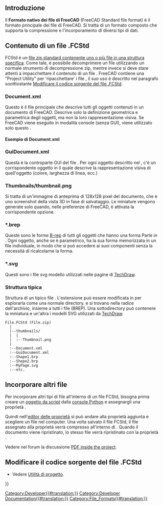 <languages/>
{{TOCright}}

<span id="Overview"></span>
==Introduzione==

Il '''Formato nativo dei file di FreeCAD''' (FreeCAD Standard file format) {{FileName|.FCStd}} è il formato principale dei file di FreeCAD. Si tratta di un formato composto che supporta la compressione e l'incorporamento di diversi tipi di dati.

<span id="Internals_of_.FCStd_files"></span>
== Contenuto di un file .FCStd ==

FCStd è un [[#Struttura_tipica|file zip standard contenente uno o più file in una struttura specifica]]. Come tale, è possibile decomprimere un file {{FileName|.FCStd}} utilizzando un normale strumento di decompressione zip, mentre invece si deve stare attenti a impacchettare il contenuto di un file {{FileName|.FCStd}}. FreeCAD contiene una "Project Utility" per 'ripacchettare' i file {{FileName|.FCStd}}, il suo uso è descritto nel paragrafo sootttostante [[#Modificare_il_codice_sorgente_del_file_.FCStd|Modificare il codice sorgente del file .FCStd]].

===Document.xml===

Questo è il file {{FileName|.xml}} principale che descrive tutti gli oggetti contenuti in un documento di FreeCAD.
Descrive solo la definizione geometrica e parametrica degli oggetti, ma non la loro rappresentazione visiva.
Se FreeCAD viene eseguito in modalità console (senza GUI), viene utilizzato solo questo {{FileName|Document.xml}}.

<span id="Example_Document.xml"></span>
==== Esempio di Document.xml====

{{Code|lang=xml|code=
 <?xml version='1.0' encoding='utf-8'?>
 <!--
 FreeCAD Document, see http://free-cad.sourceforge.net for more informations...
 -->
 <Document SchemaVersion="4">
    <Properties Count="9">
       <Property name="Comment" type="App::PropertyString">
          <String value=""/>
       </Property>
       <Property name="Company" type="App::PropertyString">
          <String value=""/>
       </Property>
       <Property name="CreatedBy" type="App::PropertyString">
          <String value=""/>
       </Property>
       <Property name="CreationDate" type="App::PropertyString">
          <String value="Fri Jan 29 15:14:38 2010 "/>
       </Property>
       <Property name="FileName" type="App::PropertyString">
          <String value="/tmp/test.FCStd"/>
       </Property>
       <Property name="Id" type="App::PropertyString">
          <String value="201b746f-a1ed-4297-bf3d-65d5ec11abe0"/>
       </Property>
       <Property name="Label" type="App::PropertyString">
          <String value="names"/>
       </Property>
       <Property name="LastModifiedBy" type="App::PropertyString">
          <String value=""/>
       </Property>
       <Property name="LastModifiedDate" type="App::PropertyString">
          <String value="Fri Jan 29 15:15:21 2010 "/>
       </Property>
    </Properties>
    <Objects Count="2">
       <Object type="Mesh::Cube" name="Cube" />
       <Object type="Part::Box" name="Box" />
    </Objects>
    <ObjectData Count="2">
       <Object name="Cube">
          <Properties Count="7">
             <Property name="Height" type="App::PropertyFloatConstraint">
                <Float value="10"/>
             </Property>
             <Property name="Label" type="App::PropertyString">
                <String value="Cube"/>
             </Property>
             <Property name="Length" type="App::PropertyFloatConstraint">
                <Float value="10"/>
             </Property>
             <Property name="Mesh" type="Mesh::PropertyMeshKernel">
                <Mesh file="MeshKernel.bms"/>
             </Property>
             <Property name="Placement" type="App::PropertyPlacement">
                <PropertyPlacement Px="0" Py="0" Pz="0" Q0="0" Q1="0" Q2="0" Q3="1"/>
             </Property>
             <Property name="Pos" type="App::PropertyPlacementLink">
                <Link value=""/>
             </Property>
             <Property name="Width" type="App::PropertyFloatConstraint">
                <Float value="10"/>
             </Property>
          </Properties>
       </Object>
       <Object name="Box">
          <Properties Count="7">
             <Property name="Height" type="App::PropertyLength">
                <Float value="10"/>
             </Property>
             <Property name="Label" type="App::PropertyString">
                <String value="Box2"/>
             </Property>
             <Property name="Length" type="App::PropertyLength">
                <Float value="10"/>
             </Property>
             <Property name="Placement" type="App::PropertyPlacement">
                <PropertyPlacement Px="0" Py="0" Pz="0" Q0="0" Q1="0" Q2="0" Q3="1"/>
             </Property>
             <Property name="Pos" type="App::PropertyPlacementLink">
                <Link value=""/>
             </Property>
             <Property name="Shape" type="Part::PropertyPartShape">
                <Part file="PartShape.brp2"/>
             </Property>
             <Property name="Width" type="App::PropertyLength">
                <Float value="10"/>
             </Property>
          </Properties>
       </Object>
    </ObjectData>
 </Document>
}}

===GuiDocument.xml===

Questa è la controparte GUI del file {{FileName|Document.xml}}.
Per ogni oggetto descritto nel {{FileName|Document.xml}}, c'è un corrispondente oggetto in {{FileName|GuiDocument.xml}} il quale descrive la rappresentazione visiva di quell'oggetto (colore, larghezza di linea, ecc.)

===Thumbnails/thumbnail.png===

Si tratta di un'immagine di anteprima di 128x128 pixel del documento, che è uno screenshot della vista 3D in fase di salvataggio.
Le miniature vengono generate solo quando, nelle preferenze di FreeCAD, è attivata la corrispondente opzione.

===*.brep===

Queste sono le forme [[wikipedia:Boundary representation|B-rep]] di tutti gli oggetti che hanno una forma Parte in {{FileName|Document.xml}}.
Ogni oggetto, anche se è parametrico, ha la sua forma memorizzata in un file {{FileName|.brep}} individuale, in modo che si può accedere ai suoi componenti senza la necessità di ricalcolarne la forma.

===*.svg===

Questi sono i file svg modello utilizzati nelle pagine di [[TechDraw_Workbench/it|TechDraw]].

<span id="Typical_structure"></span>
===Struttura tipica===

Struttura di un tipico file {{FileName|.FCStd}}. L'estensione può essere modificata in {{FileName|.zip}} per esplorarla come una normale directory. {{FileName|Document.xml}} e {{FileName|GuiDocument.xml}} si trovano nella radice dell'archivio, insieme a tutti i file {{FileName|.brp}} (BREP). Una sottodirectory può contenere la miniatura e un'altra i modelli SVG utilizzati da [[TechDraw_Workbench/it|TechDraw]].

<!--DO NOT remove the <pre> </pre> tags. These are used to display the text exactly like this.-->
<pre>
File.FCStd (File.zip)
  |
  |--thumbnails/
  |  |
  |  :--Thumbnail.png
  |
  :--Document.xml
  :--GuiDocument.xml
  :--Shape1.brp
  :--Shape2.brp
  :--MyPage.svg
  :--etc.
</pre>

<span id="Embedding_other_files"></span>
== Incorporare altri file ==

Per incorporare altri tipi di file all'interno di un file FCStd, bisogna prima creare un [[Scripted_objects/it|oggetto da script]] dalla [[Python_console/it|console Python]] e assegnargli una proprietà {{incode|App::PropertyFileIncluded}}.

Quindi nell'[[Property_editor/it|editor delle proprietà]] si può andare alla proprietà aggiunta e scegliere un file nel computer. Una volta salvato il file FCStd, il file assegnato alla proprietà {{PropertyData|PropertyFileIncluded}} verrà compresso all'interno di {{incode|.FCStd}}. Quando il documento viene ripristinato, lo stesso file verrà ripristinato con la proprietà {{PropertyData|PropertyFileIncluded}}.

{{Code|code=
custom_obj = App.ActiveDocument.addObject("App::FeaturePython", "CustomObject")
custom_obj.addProperty("App::PropertyFileIncluded", "AttachedFile")
}}

Vedere nel forum la discussione [https://forum.freecadweb.org/viewtopic.php?t=38201 PDF inside the project].

<span id="Change_the_source_of_the_file_.FCStd"></span>
==Modificare il codice sorgente del file .FCStd==

* Vedere [[Std_ProjectUtil/it|Utilità di progetto]].


{{Userdocnavi{{#translation:}}}}
[[Category:Developer{{#translation:}}]]
[[Category:Developer Documentation{{#translation:}}]]
[[Category:File_Formats{{#translation:}}]]
{{clear}}